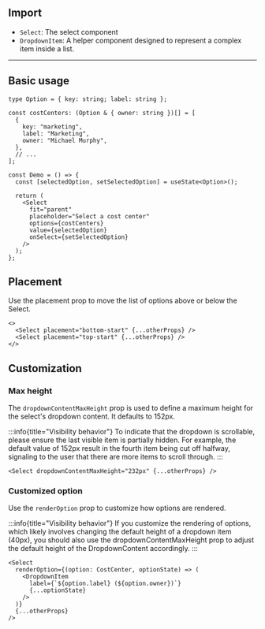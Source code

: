 
## Import

- `Select`: The select component
- `DropdownItem`: A helper component designed to represent a complex item inside a list.

---

## Basic usage

<Preview>
  <DemoSelect />
</Preview>

```tsx
type Option = { key: string; label: string };

const costCenters: (Option & { owner: string })[] = [
  {
    key: "marketing",
    label: "Marketing",
    owner: "Michael Murphy",
  },
  // ...
];

const Demo = () => {
  const [selectedOption, setSelectedOption] = useState<Option>();

  return (
    <Select
      fit="parent"
      placeholder="Select a cost center"
      options={costCenters}
      value={selectedOption}
      onSelect={setSelectedOption}
    />
  );
};
```

## Placement

Use the placement prop to move the list of options above or below the Select.

<Preview>
  <DemoSelect placement="bottom-start" placeholder="bottom-start placement" />
  <DemoSelect placement="top-start" placeholder="top-start placement" />
</Preview>

```tsx
<>
  <Select placement="bottom-start" {...otherProps} />
  <Select placement="top-start" {...otherProps} />
</>
```

## Customization

### Max height

The `dropdownContentMaxHeight` prop is used to define a maximum height for the select's dropdown content. It defaults to 152px.

:::info{title="Visibility behavior"}
To indicate that the dropdown is scrollable, please ensure the last visible item is partially hidden.
For example, the default value of 152px result in the fourth item being cut off halfway, signaling to the user that there are more items to scroll through.
:::

<Preview>
  <DemoSelect withMaxHeight />
</Preview>

```tsx
<Select dropdownContentMaxHeight="232px" {...otherProps} />
```

### Customized option

Use the `renderOption` prop to customize how options are rendered.

:::info{title="Visibility behavior"}
If you customize the rendering of options, which likely involves changing the default height of a dropdown item (40px), you should also use the dropdownContentMaxHeight prop to adjust the default height of the DropdownContent accordingly.
:::

<Preview>
  <DemoSelect withRenderOption />
</Preview>

```tsx
<Select
  renderOption={(option: CostCenter, optionState) => (
    <DropdownItem
      label={`${option.label} (${option.owner})`}
      {...optionState}
    />
  )}
  {...otherProps}
/>
```

